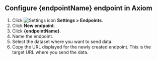 ## Configure {endpointName} endpoint in Axiom

1. Click <img src="/doc-assets/icons/settings.svg" className="inline-icon" alt="Settings icon" /> **Settings > Endpoints**.
2. Click **New endpoint**.
3. Click **{endpointName}**.
4. Name the endpoint.
5. Select the dataset where you want to send data.
6. Copy the URL displayed for the newly created endpoint. This is the target URL where you send the data.
